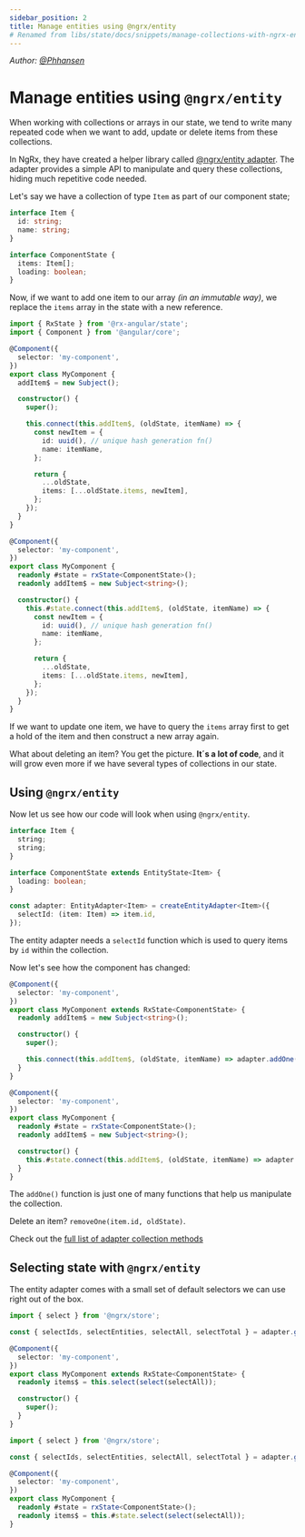 ```yaml
---
sidebar_position: 2
title: Manage entities using @ngrx/entity
# Renamed from libs/state/docs/snippets/manage-collections-with-ngrx-entity.md
---
```



_Author: [@Phhansen](https://github.com/Phhansen)_

# Manage entities using `@ngrx/entity`

When working with collections or arrays in our state, we tend to write many repeated code when we want to add, update or delete items from these collections.

In NgRx, they have created a helper library called [@ngrx/entity adapter](https://ngrx.io/guide/entity/adapter). The adapter provides a simple API to manipulate and query these collections, hiding much repetitive code needed.

Let's say we have a collection of type `Item` as part of our component state;

```typescript
interface Item {
  id: string;
  name: string;
}

interface ComponentState {
  items: Item[];
  loading: boolean;
}
```

Now, if we want to add one item to our array _(in an immutable way)_, we replace the `items` array in the state with a new reference.

<Tabs>

<TabItem value="class-based" label="Class Based (Classic)">

```typescript
import { RxState } from '@rx-angular/state';
import { Component } from '@angular/core';

@Component({
  selector: 'my-component',
})
export class MyComponent {
  addItem$ = new Subject();

  constructor() {
    super();

    this.connect(this.addItem$, (oldState, itemName) => {
      const newItem = {
        id: uuid(), // unique hash generation fn()
        name: itemName,
      };

      return {
        ...oldState,
        items: [...oldState.items, newItem],
      };
    });
  }
}
```

</TabItem>

<TabItem value="new" label="Functional Creation (NEW)">

```typescript
@Component({
  selector: 'my-component',
})
export class MyComponent {
  readonly #state = rxState<ComponentState>();
  readonly addItem$ = new Subject<string>();

  constructor() {
    this.#state.connect(this.addItem$, (oldState, itemName) => {
      const newItem = {
        id: uuid(), // unique hash generation fn()
        name: itemName,
      };

      return {
        ...oldState,
        items: [...oldState.items, newItem],
      };
    });
  }
}
```

</TabItem>

</Tabs>

If we want to update one item, we have to query the `items` array first to get a hold of the item and then construct a new array again.

What about deleting an item? You get the picture. **It´s a lot of code**, and it will grow even more if we have several types of collections in our state.

## Using `@ngrx/entity`

Now let us see how our code will look when using `@ngrx/entity`.

```typescript
interface Item {
  string;
  string;
}

interface ComponentState extends EntityState<Item> {
  loading: boolean;
}

const adapter: EntityAdapter<Item> = createEntityAdapter<Item>({
  selectId: (item: Item) => item.id,
});
```

The entity adapter needs a `selectId` function which is used to query items by `id` within the collection.

Now let's see how the component has changed:

<Tabs>

<TabItem value="class-based" label="Class Based (Classic)">

```typescript
@Component({
  selector: 'my-component',
})
export class MyComponent extends RxState<ComponentState> {
  readonly addItem$ = new Subject<string>();

  constructor() {
    super();

    this.connect(this.addItem$, (oldState, itemName) => adapter.addOne({ id: uuid(), name: itemName() }, oldState));
  }
}
```

</TabItem>

<TabItem value="new" label="Functional Creation (NEW)">

```typescript
@Component({
  selector: 'my-component',
})
export class MyComponent {
  readonly #state = rxState<ComponentState>();
  readonly addItem$ = new Subject<string>();

  constructor() {
    this.#state.connect(this.addItem$, (oldState, itemName) => adapter.addOne({ id: uuid(), name: itemName() }, oldState));
  }
}
```

</TabItem>

</Tabs>

The `addOne()` function is just one of many functions that help us manipulate the collection.

Delete an item? `removeOne(item.id, oldState)`.

Check out the [full list of adapter collection methods](https://ngrx.io/guide/entity/adapter#adapter-collection-methods)

## Selecting state with `@ngrx/entity`

The entity adapter comes with a small set of default selectors we can use right out of the box.

<Tabs>

<TabItem value="class-based" label="Class Based (Classic)">

```typescript
import { select } from '@ngrx/store';

const { selectIds, selectEntities, selectAll, selectTotal } = adapter.getSelectors();

@Component({
  selector: 'my-component',
})
export class MyComponent extends RxState<ComponentState> {
  readonly items$ = this.select(select(selectAll));

  constructor() {
    super();
  }
}
```

</TabItem>

<TabItem value="new" label="Functional Creation (NEW)">

```typescript
import { select } from '@ngrx/store';

const { selectIds, selectEntities, selectAll, selectTotal } = adapter.getSelectors();

@Component({
  selector: 'my-component',
})
export class MyComponent {
  readonly #state = rxState<ComponentState>();
  readonly items$ = this.#state.select(select(selectAll));
}
```

</TabItem>

</Tabs>

